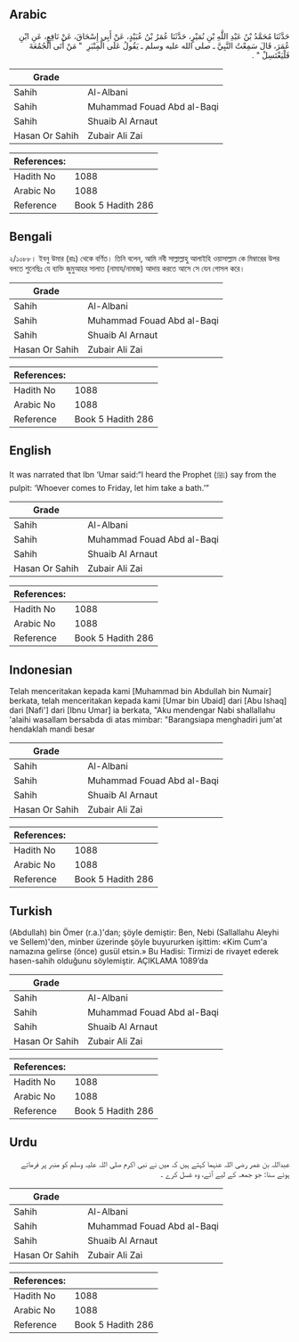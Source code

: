 ## Arabic


<div dir="rtl" lang="ar" style={{fontSize:'larger',backgroundColor:'#f8f9fa',padding:20}}>
حَدَّثَنَا مُحَمَّدُ بْنُ عَبْدِ اللَّهِ بْنِ نُمَيْرٍ، حَدَّثَنَا عُمَرُ بْنُ عُبَيْدٍ، عَنْ أَبِي إِسْحَاقَ، عَنْ نَافِعٍ، عَنِ ابْنِ عُمَرَ، قَالَ سَمِعْتُ النَّبِيَّ ـ صلى الله عليه وسلم ـ يَقُولُ عَلَى الْمِنْبَرِ ‏ "‏ مَنْ أَتَى الْجُمُعَةَ فَلْيَغْتَسِلْ ‏"‏ ‏.‏
</div>
<div style={{backgroundColor:'#f8f9fa',padding:20, marginBottom: 10}}><table> <thead> <tr> <th>Grade</th> <th></th> </tr> </thead> <tbody> <tr><td>Sahih</td><td>Al-Albani</td></tr><tr><td>Sahih</td><td>Muhammad Fouad Abd al-Baqi</td></tr><tr><td>Sahih</td><td>Shuaib Al Arnaut</td></tr><tr><td>Hasan Or Sahih</td><td>Zubair Ali Zai</td></tr></tbody></table><table> <thead> <tr> <th>References:</th> <th></th> </tr> </thead> <tbody><tr><td>Hadith No</td><td>1088</td></tr><tr><td>Arabic No</td><td>1088</td></tr><tr><td>Reference</td><td>Book 5 Hadith 286</td></tr></tbody></table></div>

## Bengali


<div dir="ltr" lang="bn" style={{fontSize:'larger',backgroundColor:'#f8f9fa',padding:20}}>
২/১০৮৮। ইবনু উমার (রাঃ) থেকে বর্ণিত। তিনি বলেন, আমি নবী সাল্লাল্লাহু আলাইহি ওয়াসাল্লাম কে মিম্বারের উপর বলতে শুনেছিঃ যে ব্যক্তি জুমুআহর সালাত (নামায/নামাজ) আদায় করতে আসে সে যেন গোসল করে।
</div>
<div style={{backgroundColor:'#f8f9fa',padding:20, marginBottom: 10}}><table> <thead> <tr> <th>Grade</th> <th></th> </tr> </thead> <tbody> <tr><td>Sahih</td><td>Al-Albani</td></tr><tr><td>Sahih</td><td>Muhammad Fouad Abd al-Baqi</td></tr><tr><td>Sahih</td><td>Shuaib Al Arnaut</td></tr><tr><td>Hasan Or Sahih</td><td>Zubair Ali Zai</td></tr></tbody></table><table> <thead> <tr> <th>References:</th> <th></th> </tr> </thead> <tbody><tr><td>Hadith No</td><td>1088</td></tr><tr><td>Arabic No</td><td>1088</td></tr><tr><td>Reference</td><td>Book 5 Hadith 286</td></tr></tbody></table></div>

## English


<div dir="ltr" lang="en" style={{fontSize:'larger',backgroundColor:'#f8f9fa',padding:20}}>
It was narrated that Ibn ‘Umar said:“I heard the Prophet (ﷺ) say from the pulpit: ‘Whoever comes to Friday, let him take a bath.’”
</div>
<div style={{backgroundColor:'#f8f9fa',padding:20, marginBottom: 10}}><table> <thead> <tr> <th>Grade</th> <th></th> </tr> </thead> <tbody> <tr><td>Sahih</td><td>Al-Albani</td></tr><tr><td>Sahih</td><td>Muhammad Fouad Abd al-Baqi</td></tr><tr><td>Sahih</td><td>Shuaib Al Arnaut</td></tr><tr><td>Hasan Or Sahih</td><td>Zubair Ali Zai</td></tr></tbody></table><table> <thead> <tr> <th>References:</th> <th></th> </tr> </thead> <tbody><tr><td>Hadith No</td><td>1088</td></tr><tr><td>Arabic No</td><td>1088</td></tr><tr><td>Reference</td><td>Book 5 Hadith 286</td></tr></tbody></table></div>

## Indonesian


<div dir="ltr" lang="id" style={{fontSize:'larger',backgroundColor:'#f8f9fa',padding:20}}>
Telah menceritakan kepada kami [Muhammad bin Abdullah bin Numair] berkata, telah menceritakan kepada kami [Umar bin Ubaid] dari [Abu Ishaq] dari [Nafi'] dari [Ibnu Umar] ia berkata, "Aku mendengar Nabi shallallahu 'alaihi wasallam bersabda di atas mimbar: "Barangsiapa menghadiri jum'at hendaklah mandi besar
</div>
<div style={{backgroundColor:'#f8f9fa',padding:20, marginBottom: 10}}><table> <thead> <tr> <th>Grade</th> <th></th> </tr> </thead> <tbody> <tr><td>Sahih</td><td>Al-Albani</td></tr><tr><td>Sahih</td><td>Muhammad Fouad Abd al-Baqi</td></tr><tr><td>Sahih</td><td>Shuaib Al Arnaut</td></tr><tr><td>Hasan Or Sahih</td><td>Zubair Ali Zai</td></tr></tbody></table><table> <thead> <tr> <th>References:</th> <th></th> </tr> </thead> <tbody><tr><td>Hadith No</td><td>1088</td></tr><tr><td>Arabic No</td><td>1088</td></tr><tr><td>Reference</td><td>Book 5 Hadith 286</td></tr></tbody></table></div>

## Turkish


<div dir="ltr" lang="tr" style={{fontSize:'larger',backgroundColor:'#f8f9fa',padding:20}}>
(Abdullah) bin Ömer (r.a.)'dan; şöyle demiştir: Ben, Nebi (Sallallahu Aleyhi ve Sellem)'den, minber üzerinde şöyle buyururken işittim: «Kim Cum'a namazına gelirse (önce) gusül etsin.» Bu Hadisi: Tirmizi de rivayet ederek hasen-sahih olduğunu söylemiştir. AÇIKLAMA 1089’da
</div>
<div style={{backgroundColor:'#f8f9fa',padding:20, marginBottom: 10}}><table> <thead> <tr> <th>Grade</th> <th></th> </tr> </thead> <tbody> <tr><td>Sahih</td><td>Al-Albani</td></tr><tr><td>Sahih</td><td>Muhammad Fouad Abd al-Baqi</td></tr><tr><td>Sahih</td><td>Shuaib Al Arnaut</td></tr><tr><td>Hasan Or Sahih</td><td>Zubair Ali Zai</td></tr></tbody></table><table> <thead> <tr> <th>References:</th> <th></th> </tr> </thead> <tbody><tr><td>Hadith No</td><td>1088</td></tr><tr><td>Arabic No</td><td>1088</td></tr><tr><td>Reference</td><td>Book 5 Hadith 286</td></tr></tbody></table></div>

## Urdu


<div dir="rtl" lang="ur" style={{fontSize:'larger',backgroundColor:'#f8f9fa',padding:20}}>
عبداللہ بن عمر رضی اللہ عنہما کہتے ہیں کہ میں نے نبی اکرم صلی اللہ علیہ وسلم کو منبر پر فرماتے ہوئے سنا: جو جمعہ کے لیے آئے، وہ غسل کرے ۔
</div>
<div style={{backgroundColor:'#f8f9fa',padding:20, marginBottom: 10}}><table> <thead> <tr> <th>Grade</th> <th></th> </tr> </thead> <tbody> <tr><td>Sahih</td><td>Al-Albani</td></tr><tr><td>Sahih</td><td>Muhammad Fouad Abd al-Baqi</td></tr><tr><td>Sahih</td><td>Shuaib Al Arnaut</td></tr><tr><td>Hasan Or Sahih</td><td>Zubair Ali Zai</td></tr></tbody></table><table> <thead> <tr> <th>References:</th> <th></th> </tr> </thead> <tbody><tr><td>Hadith No</td><td>1088</td></tr><tr><td>Arabic No</td><td>1088</td></tr><tr><td>Reference</td><td>Book 5 Hadith 286</td></tr></tbody></table></div>